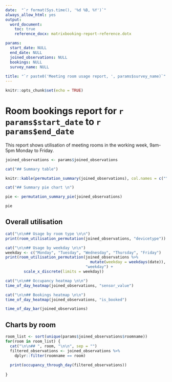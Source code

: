 ```yaml
---
date:  "`r format(Sys.time(), '%d %B, %Y')`"
always_allow_html: yes
output: 
  word_document:
    toc: true
    reference_docx: matrixbooking-report-reference.dotx

params:
  start_date: NULL
  end_date: NULL
  joined_observations: NULL
  bookings: NULL
  survey_name: NULL
  
title: "`r paste0('Meeting room usage report, ', params$survey_name)`"
---
```


```r
knitr::opts_chunk$set(echo = TRUE)

```

#####

# Room bookings report for `r params$start_date` to `r params$end_date`

This report shows utilisation of meeting rooms in the working week, 9am-5pm Monday to Friday.


```r
joined_observations <- params$joined_observations

cat("## Summary table")

knitr::kable(permutation_summary(joined_observations), col.names = c("", "Working Hours", "proportions"))

cat("## Summary pie chart \n")

pie <- permutation_summary_pie(joined_observations)

pie
```

## Overall utilisation

```r
cat("\n\n## Usage by room type \n\n")
print(room_utilisation_permutation(joined_observations, "devicetype"))

cat("\n\n## Usage by weekday \n\n")
weekday <- c("Monday", "Tuesday", "Wednesday", "Thursday", "Friday")
print(room_utilisation_permutation(joined_observations %>%
                                     mutate(weekday = weekdays(date)),
                                   "weekday") +
        scale_x_discrete(limits = weekday))

cat("\n\n## Occupancy heatmap \n\n")
time_of_day_heatmap(joined_observations, "sensor_value")

cat("\n\n## Bookings heatmap \n\n")
time_of_day_heatmap(joined_observations, "is_booked")

time_of_day_bar(joined_observations)

```

## Charts by room

```r

room_list <- sort(unique(params$joined_observations$roomname))
for(room in room_list) {
  cat("\n\n## ", room, "\n\n", sep = "")
  filtered_observations <- joined_observations %>%
    dplyr::filter(roomname == room)
  
  print(occupancy_through_day(filtered_observations))
  
}
```